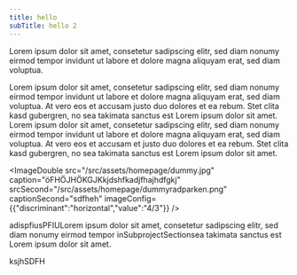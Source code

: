 ```yaml
---
title: hello
subTitle: hello 2
---
```

Lorem ipsum dolor sit amet, consetetur sadipscing elitr, sed diam nonumy eirmod tempor invidunt ut labore et dolore magna aliquyam erat, sed diam voluptua.&#x20;

<TextLinkArrow href="https://www.fixmycity.de/" display="fixmycity.de" external /> Lorem ipsum <TextLinkArrow href="https://www.fixmycity.de/" display="Digitale Werkzeuge" external={false} /> dolor sit amet, consetetur sadipscing elitr, sed diam nonumy eirmod tempor invidunt
ut labore et dolore magna aliquyam erat, sed diam voluptua. At vero eos et accusam
justo duo dolores et ea rebum. Stet clita kasd gubergren, no sea takimata sanctus
est Lorem ipsum dolor sit amet. Lorem ipsum dolor sit amet, consetetur sadipscing
elitr, sed diam nonumy eirmod tempor invidunt ut labore et dolore magna aliquyam
erat, sed diam voluptua. At vero eos et accusam et justo duo dolores et ea rebum.
Stet clita kasd gubergren, no sea takimata sanctus est Lorem ipsum dolor sit amet.



<ImageDouble src="/src/assets/homepage/dummy.jpg" caption="öFHÖJHÖKGJKkjdshfkadjfhajhdfgkj" srcSecond="/src/assets/homepage/dummyradparken.png" captionSecond="sdfheh" imageConfig={{"discriminant":"horizontal","value":"4/3"}} />

adispfiusPFIULorem ipsum dolor sit amet, consetetur sadipscing elitr, sed diam nonumy eirmod tempor inSubprojectSectionsea takimata sanctus est Lorem ipsum dolor sit amet.

<SubprojectSection />

ksjhSDFH
